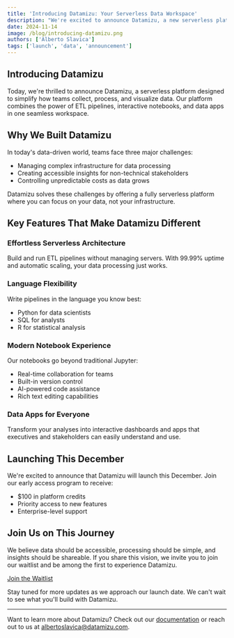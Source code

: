 ```yaml
---
title: 'Introducing Datamizu: Your Serverless Data Workspace'
description: "We're excited to announce Datamizu, a new serverless platform that transforms how teams work with data."
date: 2024-11-14
image: /blog/introducing-datamizu.png
authors: ['Alberto Slavica']
tags: ['launch', 'data', 'announcement']
---
```


## Introducing Datamizu

Today, we're thrilled to announce Datamizu, a serverless platform designed to simplify how teams collect, process, and visualize data. Our platform combines the power of ETL pipelines, interactive notebooks, and data apps in one seamless workspace.

## Why We Built Datamizu

In today's data-driven world, teams face three major challenges:
- Managing complex infrastructure for data processing
- Creating accessible insights for non-technical stakeholders
- Controlling unpredictable costs as data grows

Datamizu solves these challenges by offering a fully serverless platform where you can focus on your data, not your infrastructure.

## Key Features That Make Datamizu Different

### Effortless Serverless Architecture
Build and run ETL pipelines without managing servers. With 99.99% uptime and automatic scaling, your data processing just works.

### Language Flexibility
Write pipelines in the language you know best:
- Python for data scientists
- SQL for analysts
- R for statistical analysis

### Modern Notebook Experience
Our notebooks go beyond traditional Jupyter:
- Real-time collaboration for teams
- Built-in version control
- AI-powered code assistance
- Rich text editing capabilities

### Data Apps for Everyone
Transform your analyses into interactive dashboards and apps that executives and stakeholders can easily understand and use.

## Launching This December

We're excited to announce that Datamizu will launch this December. Join our early access program to receive:
- $100 in platform credits
- Priority access to new features
- Enterprise-level support

## Join Us on This Journey

We believe data should be accessible, processing should be simple, and insights should be shareable. If you share this vision, we invite you to join our waitlist and be among the first to experience Datamizu.

[Join the Waitlist](/)

Stay tuned for more updates as we approach our launch date. We can't wait to see what you'll build with Datamizu.

---

Want to learn more about Datamizu? Check out our [documentation](https://docs.datamizu.com) or reach out to us at [albertoslavica@datamizu.com](mailto:albertoslavica@datamizu.com).